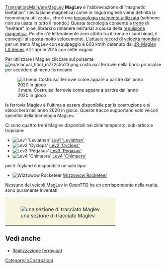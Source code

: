 [[Translation:Main/en/MagLev]]{{it/Tipi di ferrovia}}
'''MagLev''' è l'abbreviazione di "magnetic levitation" (levitazione magnetica) come in lingua inglese viene definita la teconologia utilizzata , che è una [http://www.wikipedia.org/wiki/it:Treno_a_levitazione_magnetica teconologia realmente utilizzata] (sebbene non sia usata in tutto il mondo.) Questa tecnologia consente a [[Main/it/treno|treno]] di "levitare" (cioè, librarsi o rimanere nell'aria) a causa della  [http://www.wikipedia.org/wiki/it:Levitazione_magnetica repulsione magnetica]. Poiché c'è letteralmente zero attrito tra il treno e i suoi binari, il convoglii si sposta molto velocemente. L'attuale [http://www.wikipedia.org/wiki/it:Record_di_velocità_su_rotaia#Maglev record di velocità mondiale] per un treno MagLev con equipaggio è 603 km/h detenuto dal [http://www.wikipedia.org/wiki/it:Shinkansen_Serie_L0 JR-Maglev L0 Series] il 21 aprile 2015 con sette vagoni.

Per utilizzare i Maglev cliccare sul pulsante [[File:en/manual html m772c5b23.png]] costruisci ferrovie nella barra principlae per accedere al menu ferroviario 

[[File:en/Ferrovie costruibili 2020.png|none|frame|Il menu Costruisci ferrovie come appare a partire dall'anno 2020 in gioco]]

la ferrovia Maglev è l'ultima a essere disponibile per la costruzione e si sbloccherà nell'anno 2020 in gioco. Queste tracce supportano solo veicoli specifici della tecnologia MagLev.

Ci sono quattro treni Maglev disponibili nei climi temperato, sub-artico e tropicale:

*[[File:en/Lev1leviathan.png|Lev1 'Leviathan']] [[Main/it/Lev1 'Leviathan'|Lev1 'Leviathan']]
*[[File:en/Lev2cyclops.png|Lev2 'Cyclops']] [[Main/it/Lev2 'Cyclops'|Lev2 'Cyclops']]
*[[File:en/Lev3pegasus.png|Lev3 'Pegasus']] [[Main/it/Lev3 'Pegasus'|Lev3 'Pegasus']]
*[[File:en/Lev4chimaerarhead.png|Lev4 'Chimaera']] [[Main/it/Lev4 'Chimaera'|Lev4 'Chimaera']]

per il Toyland è disponibile un solo tipo:
*[[File:en/Wizzowowrocketeer.png|Wizzowow Rocketeer]] [[Main/it/Wizzowow Rocketeer|Wizzowow Rocketeer]]

Nessuno dei veicoli MagLev in OpenTTD ha un corrispondente nella realtà, sono puramente inventati.

{|style="border: 0px; margin: 5px auto 25px auto;"
|style="padding: 10px 10px 5px; 10px; background-color: #F5F5DC;"|[[File:en/MaglevTemp.png|none|frame|una sezione di tracciato Maglev]]
|}

==Vedi anche==
* [[Main/it/Realizzazione ferrovia|Realizzazione ferrovia/It]]

[[Category:it/Costruzioni]]
